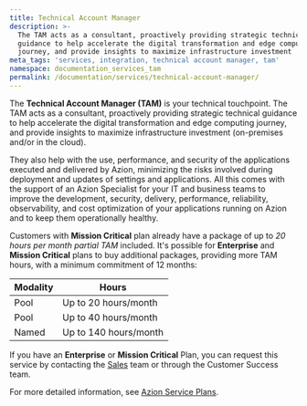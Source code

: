 ```yaml
---
title: Technical Account Manager
description: >-
  The TAM acts as a consultant, proactively providing strategic technical
  guidance to help accelerate the digital transformation and edge computing
  journey, and provide insights to maximize infrastructure investment
meta_tags: 'services, integration, technical account manager, tam'
namespace: documentation_services_tam
permalink: /documentation/services/technical-account-manager/
---
```


The **Technical Account Manager (TAM)** is your technical touchpoint. The TAM acts as a consultant, proactively providing strategic technical guidance to help accelerate the digital transformation and edge computing journey, and provide insights to maximize infrastructure investment (on-premises and/or in the cloud).

They also help with the use, performance, and security of the applications executed and delivered by Azion, minimizing the risks involved during deployment and updates of settings and applications. All this comes with the support of an Azion Specialist for your IT and business teams to improve the development, security, delivery, performance, reliability, observability, and cost optimization of your applications running on Azion and to keep them operationally healthy.

Customers with **Mission Critical** plan already have a package of up to *20 hours per month partial TAM* included. It's possible for **Enterprise** and **Mission Critical** plans to buy additional packages, providing more TAM hours, with a minimum commitment of 12 months:

| Modality | Hours                 | 
| -------- | --------------------- |
| Pool     | Up to 20 hours/month  | 
| Pool     | Up to 40 hours/month  | 
| Named    | Up to 140 hours/month | 

If you have an **Enterprise** or **Mission Critical** Plan, you can request this service by contacting the [Sales](https://www.azion.com/en/contact-sales/) team or through the Customer Success team. 

For more detailed information, see [Azion Service Plans](https://www.azion.com/en/professional-services/).




